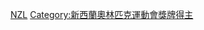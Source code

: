 {{Commonscat|Olympic silver medalists for New Zealand}}

[[Category:奥林匹克运动会银牌得主|NZL]]
[[Category:新西蘭奧林匹克運動會獎牌得主|Category:新西蘭奧林匹克運動會獎牌得主]]